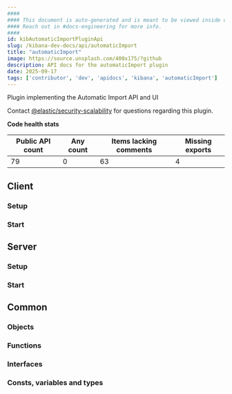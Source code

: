 ```yaml
---
####
#### This document is auto-generated and is meant to be viewed inside our experimental, new docs system.
#### Reach out in #docs-engineering for more info.
####
id: kibAutomaticImportPluginApi
slug: /kibana-dev-docs/api/automaticImport
title: "automaticImport"
image: https://source.unsplash.com/400x175/?github
description: API docs for the automaticImport plugin
date: 2025-09-17
tags: ['contributor', 'dev', 'apidocs', 'kibana', 'automaticImport']
---
```


Plugin implementing the Automatic Import API and UI

Contact [@elastic/security-scalability](https://github.com/orgs/elastic/teams/security-scalability) for questions regarding this plugin.

**Code health stats**

| Public API count  | Any count | Items lacking comments | Missing exports |
|-------------------|-----------|------------------------|-----------------|
| 79 | 0 | 63 | 4 |

## Client

### Setup
<DocDefinitionList data={[automaticImportObj.client.setup]}/>

### Start
<DocDefinitionList data={[automaticImportObj.client.start]}/>

## Server

### Setup
<DocDefinitionList data={[automaticImportObj.server.setup]}/>

### Start
<DocDefinitionList data={[automaticImportObj.server.start]}/>

## Common

### Objects
<DocDefinitionList data={automaticImportObj.common.objects}/>

### Functions
<DocDefinitionList data={automaticImportObj.common.functions}/>

### Interfaces
<DocDefinitionList data={automaticImportObj.common.interfaces}/>

### Consts, variables and types
<DocDefinitionList data={automaticImportObj.common.misc}/>

